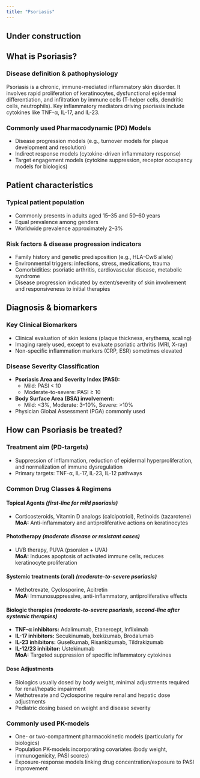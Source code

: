 ```yaml
---
title: "Psoriasis"
---
```


:::{.callout-caution}
# Under construction
:::

## What is Psoriasis?

### Disease definition & pathophysiology

Psoriasis is a chronic, immune-mediated inflammatory skin disorder.
It involves rapid proliferation of keratinocytes, dysfunctional epidermal differentiation, and infiltration by immune cells (T-helper cells, dendritic cells, neutrophils).
Key inflammatory mediators driving psoriasis include cytokines like TNF-α, IL-17, and IL-23.

### Commonly used Pharmacodynamic (PD) Models
- Disease progression models (e.g., turnover models for plaque development and resolution)
- Indirect response models (cytokine-driven inflammatory response)
- Target engagement models (cytokine suppression, receptor occupancy models for biologics)

## Patient characteristics

### Typical patient population

- Commonly presents in adults aged 15–35 and 50–60 years
- Equal prevalence among genders
- Worldwide prevalence approximately 2–3%

### Risk factors & disease progression indicators

- Family history and genetic predisposition (e.g., HLA-Cw6 allele)
- Environmental triggers: infections, stress, medications, trauma
- Comorbidities: psoriatic arthritis, cardiovascular disease, metabolic syndrome
- Disease progression indicated by extent/severity of skin involvement and responsiveness to initial therapies

## Diagnosis & biomarkers

### Key Clinical Biomarkers

- Clinical evaluation of skin lesions (plaque thickness, erythema, scaling)
- Imaging rarely used, except to evaluate psoriatic arthritis (MRI, X-ray)
- Non-specific inflammation markers (CRP, ESR) sometimes elevated

### Disease Severity Classification

- **Psoriasis Area and Severity Index (PASI):**
  - Mild: PASI < 10  
  - Moderate-to-severe: PASI ≥ 10
- **Body Surface Area (BSA) involvement:**
  - Mild: <3%, Moderate: 3–10%, Severe: >10%
- Physician Global Assessment (PGA) commonly used

## How can Psoriasis be treated?

### Treatment aim (PD-targets)

- Suppression of inflammation, reduction of epidermal hyperproliferation, and normalization of immune dysregulation
- Primary targets: TNF-α, IL-17, IL-23, IL-12 pathways

### Common Drug Classes & Regimens

#### Topical Agents *(first-line for mild psoriasis)*

- Corticosteroids, Vitamin D analogs (calcipotriol), Retinoids (tazarotene)  
**MoA:** Anti-inflammatory and antiproliferative actions on keratinocytes

#### Phototherapy *(moderate disease or resistant cases)*

- UVB therapy, PUVA (psoralen + UVA)  
**MoA:** Induces apoptosis of activated immune cells, reduces keratinocyte proliferation

#### Systemic treatments (oral) *(moderate-to-severe psoriasis)*

- Methotrexate, Cyclosporine, Acitretin  
**MoA:** Immunosuppressive, anti-inflammatory, antiproliferative effects

#### Biologic therapies *(moderate-to-severe psoriasis, second-line after systemic therapies)*

- **TNF-α inhibitors:** Adalimumab, Etanercept, Infliximab
- **IL-17 inhibitors:** Secukinumab, Ixekizumab, Brodalumab
- **IL-23 inhibitors:** Guselkumab, Risankizumab, Tildrakizumab
- **IL-12/23 inhibitor:** Ustekinumab  
**MoA:** Targeted suppression of specific inflammatory cytokines

#### Dose Adjustments

- Biologics usually dosed by body weight, minimal adjustments required for renal/hepatic impairment
- Methotrexate and Cyclosporine require renal and hepatic dose adjustments
- Pediatric dosing based on weight and disease severity

### Commonly used PK-models

- One- or two-compartment pharmacokinetic models (particularly for biologics)
- Population PK-models incorporating covariates (body weight, immunogenicity, PASI scores)
- Exposure-response models linking drug concentration/exposure to PASI improvement

